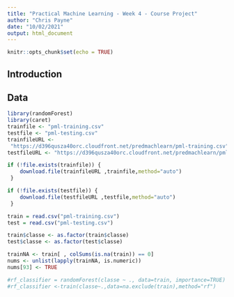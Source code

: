 ```yaml
---
title: "Practical Machine Learning - Week 4 - Course Project"
author: "Chris Payne"
date: "10/02/2021"
output: html_document
---
```


```r
knitr::opts_chunk$set(echo = TRUE)
```

## Introduction


## Data

```r

library(randomForest)
library(caret)
trainfile <- "pml-training.csv" 
testfile <- "pml-testing.csv"
trainfileURL <-
 "https://d396qusza40orc.cloudfront.net/predmachlearn/pml-training.csv"
testfileURL <- "https://d396qusza40orc.cloudfront.net/predmachlearn/pml-testing.csv"

if (!file.exists(trainfile)) {
    download.file(trainfileURL ,trainfile,method="auto") 
 }

if (!file.exists(testfile)) {
    download.file(testfileURL ,testfile,method="auto") 
 }

train = read.csv("pml-training.csv")
test = read.csv("pml-testing.csv")

train$classe <- as.factor(train$classe)
test$classe <- as.factor(test$classe)

trainNA <- train[ , colSums(is.na(train)) == 0]
nums <- unlist(lapply(trainNA, is.numeric))
nums[93] <- TRUE

#rf_classifier = randomForest(classe ~ ., data=train, importance=TRUE)
#rf_classifier <-train(classe~.,data=na.exclude(train),method="rf")
```


